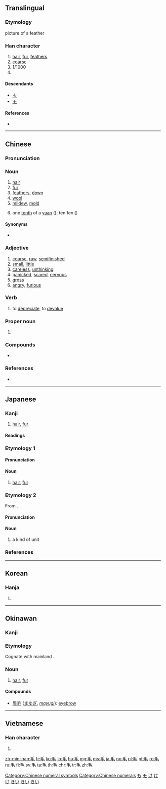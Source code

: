 ==Translingual==
{{stroke order|type=animate}}

===Etymology===
{{Han etyl}}
{{liushu|p}} picture of a feather

===Han character===
{{Han char|rn=82|rad=毛|as=00|sn=4|four=20714|canj=HQU}}

# [[hair]], [[fur]], [[feather]]s
# [[coarse]]
# 1/1000
# {{mul-kangxi radical-def}}

====Descendants====
* [[も]]
* [[モ]]

====References====
* {{Han ref|kx=0591.220|dkj=16772|dj=0983.260|hdz=31994.010|uh=6BDB|ud=27611|bh=A4F2|bd=42226}}

[[Category:Chinese numeral symbols]]
[[Category:Chinese numerals]]

[[Category:Han characters from which hiragana were derived|も]]
[[Category:Han characters from which katakana were derived|モ]]

----

==Chinese==
{{zh-forms}}

===Pronunciation===
{{zh-pron
|m=máo
|c=mou4
|h=pfs=mô
|mn=qz,xm,tw:mn̂g/zz,yl,tn:mo͘/qz,xm:mâu/mô͘
|mn_note=mn̂g, mo͘, mâu - vernacular; mô͘ - literary (including surname)
|w=
|mc=y
|oc=y
|ma=y
|cat=n,a,v
}}

===Noun===
{{zh-noun}}

# [[hair]]
# [[fur]]
# [[feather]]s, [[down]]
# [[wool]]
# [[mildew]], [[mold]]
# {{lb|zh|informal}} one [[tenth]] of a [[yuan]] ({{zh-l|元}}); ten fen ({{zh-l|分}})

====Synonyms====
* {{sense|one tenth of a yuan}} {{zh-l|角}}

===Adjective===
{{zh-adj}}

# [[coarse]], [[raw]], [[semifinished]]
# [[small]], [[little]]
# [[careless]], [[unthinking]]
# [[panicked]], [[scared]], [[nervous]]
# [[gross]]
# [[angry]], [[furious]]

===Verb===
{{zh-verb}}

# {{lb|zh|of|_|currency}} to [[depreciate]], to [[devalue]]

===Proper noun===
{{zh-proper noun}}

# {{surname|lang=zh}}
#: {{zh-x|^毛 ^澤東|{{w|Mao Zedong}}}}

===Compounds===
* {{zh-l|毛蟲}}

===References===
* {{R:cedict}}

----

==Japanese==

===Kanji===
{{ja-kanji|grade=2|rs=毛00}}

# [[hair]], [[fur]]

====Readings====
{{ja-readings|goon=[[もう]] (mō)|kanon=[[ぼう]] (bō)|kun=[[け]] (ke)}}

===Etymology 1===
{{ja-kanjitab|け|yomi=k}}

====Pronunciation====
{{ja-pron|yomi=k|け|acc=0|acc_ref=DJR,NHK}}

====Noun====
{{ja-noun|け}}

# [[hair]], [[fur]]

===Etymology 2===
{{ja-kanjitab|もう|yomi=o}}
From {{etyl|ltc|ja|sort=もう}} {{m|zh|毛|tr=maw}}.

====Pronunciation====
{{ja-pron|yomi=goon|もう|acc=1|acc_ref=DJR,NHK}}

====Noun====
{{ja-noun|もう}}

# a kind of unit

===References===
<references/>

[[Category:ja:Anatomy|け]]
[[Category:ja:Hair|け]]
[[Category:ja:Fibers|け]]

----

==Korean==

===Hanja===
{{ko-hanja|hangeul=모|eumhun=털|rv=mo|mr=mo|y=mo}}

# {{defn|lang=ko|sort=毛00}}

----

==Okinawan==

===Kanji===
{{head|ryu|kanji|hiragana|きー|romaji|kii}}

===Etymology===
Cognate with mainland {{cog|ja|毛|tr=ke}}.

===Noun===
{{head|ryu|noun|hiragana|きー|romaji|kii}}

# [[hair]], [[fur]]

====Compounds====
{{der-top|Compounds}}
* [[眉毛]] ([[まゆぎ]], ''[[mayugi]]''): [[eyebrow]]
{{der-bottom}}

[[Category:ryu:Anatomy|きい]]
[[Category:ryu:Hair|きい]]
[[Category:ryu:Fibers|きい]]

----

==Vietnamese==

===Han character===
{{vi-hantu|[[mao]], [[mau]], [[mào]]|rs=毛00}}

# {{defn|lang=vi|sort=毛00}}

[[Category:CJKV radicals| ]]

[[zh-min-nan:毛]]
[[fr:毛]]
[[ko:毛]]
[[lo:毛]]
[[hu:毛]]
[[mg:毛]]
[[ms:毛]]
[[ja:毛]]
[[no:毛]]
[[pl:毛]]
[[pt:毛]]
[[ro:毛]]
[[ru:毛]]
[[fi:毛]]
[[sv:毛]]
[[ta:毛]]
[[th:毛]]
[[chr:毛]]
[[tr:毛]]
[[zh:毛]]